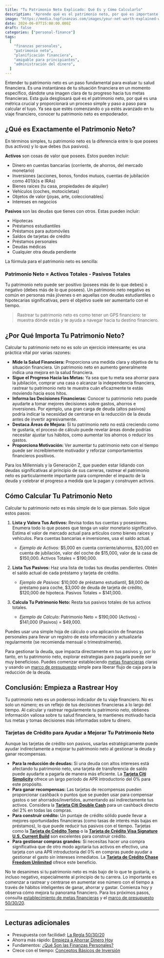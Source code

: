 ```yaml
---
title: "Tu Patrimonio Neto Explicado: Qué Es y Cómo Calcularlo"
description: "Aprende qué es el patrimonio neto, por qué es importante para tu salud financiera y una guía sencilla sobre cómo calcularlo para seguir tu progreso financiero."
image: "https://media.topfinanzas.com/images/your-net-worth-explained-what-it-is-and-how-to-calculate-it.webp"
date: 2024-06-07T15:00:00.000Z
draft: false
categories: ["personal-finance"]
tags:
  [
    "finanzas personales",
    "patrimonio neto",
    "planificación financiera",
    "amigable para principiantes",
    "administración del dinero",
  ]
---
```


Entender tu patrimonio neto es un paso fundamental para evaluar tu salud financiera. Es una instantánea de tu situación financiera en un momento específico, dándote una imagen clara de tu progreso hacia tus metas financieras. Esta guía desglosará qué es el patrimonio neto, por qué es una métrica crucial y proporcionará un proceso simple y paso a paso para calcular el tuyo. Ya sea que estés comenzando o ya estés avanzado en tu viaje financiero, conocer tu patrimonio neto es empoderador.

## ¿Qué es Exactamente el Patrimonio Neto?

En términos simples, tu patrimonio neto es la diferencia entre lo que posees (tus activos) y lo que debes (tus pasivos).

**Activos** son cosas de valor que posees. Estos pueden incluir:

- Dinero en cuentas bancarias (corriente, de ahorros, del mercado monetario)
- Inversiones (acciones, bonos, fondos mutuos, cuentas de jubilación como 401(k)s e IRAs)
- Bienes raíces (tu casa, propiedades de alquiler)
- Vehículos (coches, motocicletas)
- Objetos de valor (joyas, arte, coleccionables)
- Intereses en negocios

**Pasivos** son las deudas que tienes con otros. Estas pueden incluir:

- Hipotecas
- Préstamos estudiantiles
- Préstamos para automóviles
- Saldos de tarjetas de crédito
- Préstamos personales
- Deudas médicas
- Cualquier otra deuda pendiente

La fórmula para el patrimonio neto es sencilla:

### Patrimonio Neto = Activos Totales - Pasivos Totales

Tu patrimonio neto puede ser positivo (posees más de lo que debes) o negativo (debes más de lo que posees). Un patrimonio neto negativo es común en personas más jóvenes o en aquellas con deudas estudiantiles o hipotecarias significativas, pero el objetivo suele ser aumentarlo con el tiempo.

> Rastrear tu patrimonio neto es como tener un GPS financiero: te muestra dónde estás y te ayuda a navegar hacia tu destino financiero.

## ¿Por Qué Importa Tu Patrimonio Neto?

Calcular tu patrimonio neto no es solo un ejercicio interesante; es una práctica vital por varias razones:

- **Mide la Salud Financiera:** Proporciona una medida clara y objetiva de tu situación financiera. Un patrimonio neto en aumento generalmente indica una mejora en la salud financiera.
- **Sigue el Progreso Hacia las Metas:** Ya sea que tu meta sea ahorrar para la jubilación, comprar una casa o alcanzar la independencia financiera, rastrear tu patrimonio neto te muestra cuán eficazmente te estás moviendo hacia esos hitos.
- **Informa las Decisiones Financieras:** Conocer tu patrimonio neto puede ayudarte a tomar mejores decisiones sobre gastos, ahorros e inversiones. Por ejemplo, una gran carga de deuda (altos pasivos) podría indicar la necesidad de centrarse en la reducción de la deuda antes de invertir agresivamente.
- **Destaca Áreas de Mejora:** Si tu patrimonio neto no está creciendo como te gustaría, el proceso de cálculo puede revelar áreas donde podrías necesitar ajustar tus hábitos, como aumentar los ahorros o reducir los gastos.
- **Proporciona Motivación:** Ver aumentar tu patrimonio neto con el tiempo puede ser increíblemente motivador y reforzar comportamientos financieros positivos.

Para los Millennials y la Generación Z, que pueden estar lidiando con deudas significativas al principio de sus carreras, rastrear el patrimonio neto es particularmente importante para comprender el impacto de la deuda y celebrar el progreso a medida que la pagan y construyen activos.

## Cómo Calcular Tu Patrimonio Neto

Calcular tu patrimonio neto es más simple de lo que piensas. Solo sigue estos pasos:

1. **Lista y Valora Tus Activos:** Revisa todas tus cuentas y posesiones. Enumera todo lo que posees que tenga un valor monetario significativo. Estima el valor de mercado actual para artículos como bienes raíces y vehículos. Para cuentas bancarias e inversiones, usa el saldo actual.
   - _Ejemplo de Activos:_ $5,000 en cuenta corriente/ahorros, $20,000 en cuenta de jubilación, valor del coche de $15,000, valor de la casa de $150,000. Activos Totales = $190,000.

2. **Lista Tus Pasivos:** Haz una lista de todas tus deudas pendientes. Obtén el saldo actual de cada préstamo y tarjeta de crédito.
   - _Ejemplo de Pasivos:_ $10,000 de préstamo estudiantil, $8,000 de préstamo para coche, $3,000 de deuda de tarjeta de crédito, $120,000 de hipoteca. Pasivos Totales = $141,000.

3. **Calcula Tu Patrimonio Neto:** Resta tus pasivos totales de tus activos totales.
   - _Ejemplo de Cálculo:_ Patrimonio Neto = $190,000 (Activos) - $141,000 (Pasivos) = $49,000.

Puedes usar una simple hoja de cálculo o una aplicación de finanzas personales para llevar un registro de esta información y actualizarla regularmente (se recomienda mensual o trimestralmente).

Para gestionar la deuda, que impacta directamente en tus pasivos y, por lo tanto, en tu patrimonio neto, explorar estrategias para pagarla puede ser muy beneficioso. Puedes comenzar estableciendo [metas financieras](/personal-finance/setting-financial-goals-a-beginners-guide-to-planning-your-future) claras y usando un [marco de presupuesto](/personal-finance/the-50-30-20-rule-explained-simple-budgeting-that-actually-works) simple para liberar flujo de caja para la reducción de la deuda.

## Conclusión: Empieza a Rastrear Hoy

Tu patrimonio neto es un poderoso indicador de tu viaje financiero. No es solo un número; es un reflejo de tus decisiones financieras a lo largo del tiempo. Al calcular y rastrear regularmente tu patrimonio neto, obtienes información valiosa sobre tu salud financiera, te mantienes motivado hacia tus metas y tomas decisiones más informadas sobre tu dinero.

<AdZone id="us_site_4" />

### Tarjetas de Crédito para Ayudar a Mejorar Tu Patrimonio Neto

Aunque las tarjetas de crédito son pasivos, usarlas estratégicamente puede ayudar indirectamente a mejorar tu patrimonio neto al gestionar la deuda y ganar recompensas.

- **Para la reducción de deudas:** Si una deuda con altos intereses está afectando tu patrimonio neto, una tarjeta de transferencia de saldo puede ayudarte a pagarla de manera más eficiente. La [**Tarjeta Citi Simplicity**](/financial-solutions/citi-simplicity-card-benefits) ofrece un largo período de APR introductorio del 0% para este propósito.
- **Para ganar recompensas:** Las tarjetas de recompensas pueden proporcionar cashback o puntos que se pueden usar para compensar gastos o ser ahorrados/invertidos, aumentando así indirectamente tus activos. Considera la [**Tarjeta Citi Double Cash**](/financial-solutions/citi-double-cash-credit-card-benefits) para un cashback directo del 2% en todas las compras.
- **Para construir crédito:** Un puntaje de crédito sólido puede llevar a mejores oportunidades financieras (como tasas de interés más bajas en préstamos), lo que puede reducir tus pasivos con el tiempo. Tarjetas como la [**Tarjeta de Crédito Tomo**](/financial-solutions/tomo-credit-card-benefits) o la [**Tarjeta de Crédito Visa Signature U.S. Current Build**](/financial-solutions/visa-signature-us-current-build-credit-card-benefits) son excelentes para construir crédito.
- **Para gestionar compras grandes:** Si necesitas hacer una compra significativa que de otro modo agotaría tus activos en efectivo, una tarjeta con una APR introductoria del 0% en compras puede ayudar a gestionar el gasto sin intereses inmediatos. La [**Tarjeta de Crédito Chase Freedom Unlimited**](/financial-solutions/chase-freedom-unlimited-credit-card-benefits) ofrece este beneficio.

No te desanimes si tu patrimonio neto es más bajo de lo que te gustaría, o incluso negativo, especialmente al principio de tu carrera. Lo importante es comenzar a rastrear y centrarse en aumentar ese número con el tiempo a través de hábitos inteligentes de ganar, ahorrar y gastar. Comienza hoy y observa cómo mejora tu panorama financiero. Para los próximos pasos, consulta [establecimiento de metas financieras](/personal-finance/setting-financial-goals-a-beginners-guide-to-planning-your-future) y el [marco de presupuesto 50/30/20](/personal-finance/the-50-30-20-rule-explained-simple-budgeting-that-actually-works).

---

## Lecturas adicionales

- Presupuesta con facilidad: [La Regla 50/30/20](/personal-finance/the-50-30-20-rule-explained-simple-budgeting-that-actually-works)
- Ahorra más rápido: [Empieza a Ahorrar Dinero Hoy](/personal-finance/simple-ways-to-start-saving-money-today-even-on-a-tight-budget)
- Fundamentos: [¿Qué Son las Finanzas Personales?](/personal-finance/what-is-personal-finance-and-why-does-it-matter)
- Crece con el tiempo: [Conceptos Básicos de Inversión](/personal-finance/the-basics-of-investing-how-to-get-started-without-being-an-expert)
